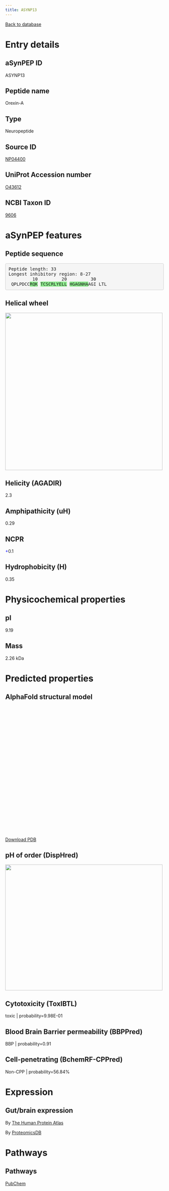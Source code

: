 ```yaml
---
title: ASYNP13
---
```


[Back to database](database.html)

# Entry details

## aSynPEP ID

ASYNP13

## Peptide name

Orexin-A

## Type

Neuropeptide

## Source ID

[NP04400](http://isyslab.info/NeuroPep/search_info?pepNum=NP04400)

## UniProt Accession number

[O43612](https://www.uniprot.org/uniprotkb/O43612/entry)

## NCBI Taxon ID

[9606](https://www.ncbi.nlm.nih.gov/Taxonomy/Browser/wwwtax.cgi?id=9606)

# aSynPEP features

## Peptide sequence

<pre style='border-radius:4px; background-color: #f5f5f5; border: 1px solid #ccc; padding: 9.5px';>Peptide length: 33
Longest inhibitory region: 8-27
         10         20         30
 QPLPDCC<span style='background-color:lightgreen';>R</span><span style='background-color:lightgreen';>Q</span><span style='background-color:lightgreen';>K</span> <span style='background-color:lightgreen';>T</span><span style='background-color:lightgreen';>C</span><span style='background-color:lightgreen';>S</span><span style='background-color:lightgreen';>C</span><span style='background-color:lightgreen';>R</span><span style='background-color:lightgreen';>L</span><span style='background-color:lightgreen';>Y</span><span style='background-color:lightgreen';>E</span><span style='background-color:lightgreen';>L</span><span style='background-color:lightgreen';>L</span> <span style='background-color:lightgreen';>H</span><span style='background-color:lightgreen';>G</span><span style='background-color:lightgreen';>A</span><span style='background-color:lightgreen';>G</span><span style='background-color:lightgreen';>N</span><span style='background-color:lightgreen';>H</span><span style='background-color:lightgreen';>A</span>AGI LTL</pre>

## Helical wheel

<img src='./helical_wheels/NP04400.svg' width='500' height='500'>

## Helicity (AGADIR)

2.3

## Amphipathicity (uH)

0.29

## NCPR

<span style='color:blue; font-weigth:bold;'>+</span>0.1

## Hydrophobicity (H)

0.35

# Physicochemical properties

## pI

9.19

## Mass

2.26 kDa

# Predicted properties

## AlphaFold structural model

<script src='https://3Dmol.org/build/3Dmol-min.js'></script>
<script src='https://3Dmol.org/build/3Dmol.ui-min.js'></script>
 <div style='height: 400px; width: 400px; position: relative;' class='viewer_3Dmoljs' data-href='./alphafold/NP04400.pdb' data-backgroundcolor='0xffffff' data-style='cartoon' data-ui='true'></div>

[Download PDB](./alphafold/NP04400.pdb)

## pH of order (DispHred)

<img src='./disphred_plots/NP04400.svg' width='500' height='400'>

## Cytotoxicity (ToxIBTL)

toxic | probability=9.98E-01

## Blood Brain Barrier permeability (BBPPred)

BBP | probability=0.91

## Cell-penetrating (BchemRF-CPPred)

Non-CPP | probability=56.84%

# Expression

## Gut/brain expression

By [The Human Protein Atlas](https://www.proteinatlas.org/search/O43612)

By [ProteomicsDB](https://www.proteomicsdb.org/search?q=O43612&type=Protein)

# Pathways

## Pathways

[PubChem](https://pubchem.ncbi.nlm.nih.gov/#query=O43612&tab=pathway)


